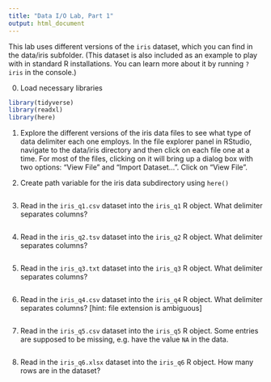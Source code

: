 ```yaml
---
title: "Data I/O Lab, Part 1"
output: html_document
---
```


This lab uses different versions of the `iris` dataset, which you can find in the data/iris subfolder. (This dataset is also included as an example to play with in standard R installations. You can learn more about it by running `?iris` in the console.)

0.  Load necessary libraries

```r
library(tidyverse)
library(readxl)
library(here)
```

1.  Explore the different versions of the iris data files to see what type of data delimiter each one employs. In the file explorer panel in RStudio, navigate to the data/iris directory and then click on each file one at a time. For most of the files, clicking on it will bring up a dialog box with two options: "View File" and "Import Dataset...". Click on "View File". 

2.  Create path variable for the iris data subdirectory using `here()`

```r

```

3.  Read in the `iris_q1.csv` dataset into the `iris_q1` R object. What delimiter separates columns?

```r

```

4.  Read in the `iris_q2.tsv` dataset into the `iris_q2` R object. What delimiter separates columns?

```r

```

5.  Read in the `iris_q3.txt` dataset into the `iris_q3` R object. What delimiter separates columns?

```r

```

6.  Read in the `iris_q4.csv` dataset into the `iris_q4` R object. What delimiter separates columns? [hint: file extension is ambiguous]

```r

```

7.  Read in the `iris_q5.csv` dataset into the `iris_q5` R object. Some entries are supposed to be missing, e.g. have the value `NA` in the data.

```r

```

8.  Read in the `iris_q6.xlsx` dataset into the `iris_q6` R object. How many rows are in the dataset?

```r

```
